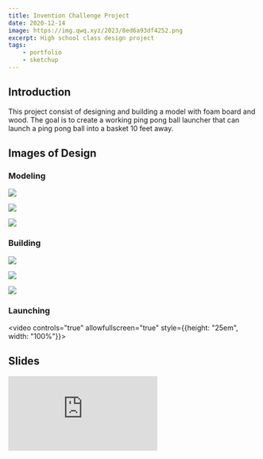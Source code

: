 ```yaml
---
title: Invention Challenge Project
date: 2020-12-14
image: https://img.qwq.xyz/2023/8ed6a93df4252.png
excerpt: High school class design project
tags:
    - portfolio
    - sketchup
---
```


## Introduction
This project consist of designing and building a model with foam board and wood. The goal is to create a working ping pong ball launcher that can launch a ping pong ball into a basket 10 feet away.

## Images of Design

### Modeling
![](https://img.qwq.xyz/2020/c67d943b54d66.png)

![](https://img.qwq.xyz/2020/46a514f003493.gif)

![](https://img.qwq.xyz/2020/90d6161016815.png)

### Building
![](https://img.qwq.xyz/2020/4f69f930eed5c.png)

![](https://img.qwq.xyz/2020/5c817a0f1af6a.png)

![](https://img.qwq.xyz/2020/bb6bcda23964c.png)

### Launching

<video controls="true" allowfullscreen="true" style={{height: "25em", width: "100%"}}>
    <source src="https://img.qwq.xyz/2020/a842416dd083d.mp4" type="video/mp4"/>
</video>

## Slides
<iframe src="https://docs.google.com/presentation/d/e/2PACX-1vTxFieScDL583kY97Is93lKTPSSyK-QldE6xsr2fTPNt4S51oTwbA-SnyIq1PJcrhP-ESOj5SciKeWP/embed?start=false&loop=true&delayms=5000" frameBorder="0" allowfullscreen="true" mozallowfullscreen="true" webkitallowfullscreen="true" style={{height: "33em", width: "100%"}}></iframe>

